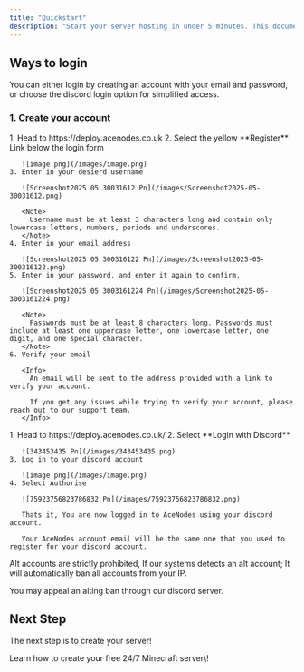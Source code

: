 ```yaml
---
title: "Quickstart"
description: "Start your server hosting in under 5 minutes. This documentation focuses on how to create an account."
---
```


##  Ways to login

You can either login by creating an account with your email and password, or choose the discord login option for simplified access.

### 1. Create your account

<AccordionGroup>
  <Accordion title="Using Email">
    1. Head to https://deploy.acenodes.co.uk
    2. Select the yellow **Register** Link below the login form

       ![image.png](/images/image.png)
    3. Enter in your desierd username

       ![Screenshot2025 05 30031612 Pn](/images/Screenshot2025-05-30031612.png)

       <Note>
         Username must be at least 3 characters long and contain only lowercase letters, numbers, periods and underscores.
       </Note>
    4. Enter in your email address

       ![Screenshot2025 05 300316122 Pn](/images/Screenshot2025-05-300316122.png)
    5. Enter in your password, and enter it again to confirm.

       ![Screenshot2025 05 3003161224 Pn](/images/Screenshot2025-05-3003161224.png)

       <Note>
         Passwords must be at least 8 characters long. Passwords must include at least one uppercase letter, one lowercase letter, one digit, and one special character.
       </Note>
    6. Verify your email

       <Info>
         An email will be sent to the address provided with a link to verify your account.

         If you get any issues while trying to verify your account, please reach out to our support team.
       </Info>
  </Accordion>
  <Accordion title="Using Discord Login">
    1. Head to https://deploy.acenodes.co.uk/
    2. Select **Login with Discord**

       ![343453435 Pn](/images/343453435.png)
    3. Log in to your discord account

       ![image.png](/images/image.png)
    4. Select Authorise

       ![75923756823786832 Pn](/images/75923756823786832.png)

       Thats it, You are now logged in to AceNodes using your discord account.

       Your AceNodes account email will be the same one that you used to register for your discord account.
  </Accordion>
</AccordionGroup>

<Warning>
  Alt accounts are strictly prohibited, If our systems detects an alt account; It will automatically ban all accounts from your IP.

  You may appeal an alting ban through our discord server.
</Warning>

## Next Step

The next step is to create your server\!

<CardGroup cols={2}>
  <Card title="Create a free 24/7 minecraft server" iconType="regular" href="/essentials/images">
    Learn how to create your free 24/7 Minecraft server\!
  </Card>
</CardGroup>